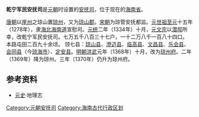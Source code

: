 '''乾宁军民安抚司'''是[[元朝|元朝]]时设置的[[安抚司|安抚司]]，位于现在的[[海南省|海南省]]。

[[唐朝|唐朝]]以[[崖州|崖州]]之琼山置[[琼州|琼州]]，又为[[琼山郡|琼山郡]]。[[宋朝|宋朝]]为琼管安抚都监。[[元世祖|元世祖]][[至元_(忽必烈)|至元]]十五年（1278年），隶[[海北海南道|海北海南道]]宣慰司。[[元统_(元朝)|元统]]二年（1334年）十月，[[元文宗|元文宗]]以[[潜邸|潜邸]]所幸，改乾宁军民安抚司。七万五千八百三十七户，一十二万八千一百八十四口。 本路屯田二百九十余顷。 领七县：[[琼山县|琼山县]]、[[澄迈县|澄迈县]]、[[临高县|临高县]]、[[文昌县|文昌县]]、[[乐会县|乐会县]]、[[会同县|会同县]]（今[[琼海市|琼海市]]）、[[定安县|定安县]]。[[明朝|明朝]][[洪武|洪武]]元年（1368年）十月，改为[[琼州府|琼州府]]。二年（1369年）降为琼州。三年（1370年）仍升为琼州府。

==参考资料==

*[[元史|元史]]·地理志

{{元朝行政区划|nocat}}
{{DEFAULTSORT:Q}}
[[Category:元朝安抚司|Category:元朝安抚司]]
[[Category:海南古代行政区划|Category:海南古代行政区划]]
